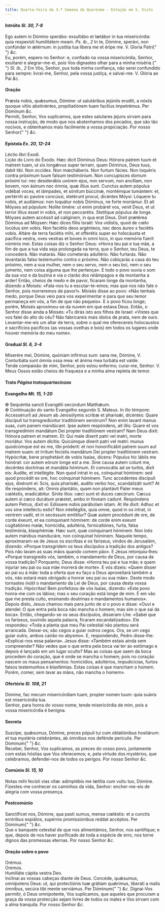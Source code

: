 ```yaml
---
title: Quarta-feira da 3.ª Semana da Quaresma - Estação em S. Xisto
---
```


<h4 class="text-center">
  Intróito <em>Sl. 30, 7-8</em>
</h4>
<div class="grid grid-cols-2 gap-5">
  <span class="text-justify">
    Ego autem in Dómino sperábo: exsultábo et lætábor in tua misericórdia: quia
    respexísti humilitátem meam. <em>Ps. ib., 2</em> In te, Dómine, sperávi, non
    confúndar in ætérnum: in justítia tua líbera me et éripe me. V. Gloria Patri{" "}
    <em>&c.</em>
  </div>
  <span class="text-justify">
    Eu, porém, espero no Senhor: e, confiado na vossa misericórdia, Senhor,
    exultarei e alegrar-me-ei, pois Vos dignastes olhar para a minha miséria.{" "}
    <em>Sl. ib., 2</em> Em Vós, Senhor, pus toda minha confiança, não serei
    confundido para sempre: livrai-me, Senhor, pela vossa justiça, e salvai-me.
    V. Glória ao Pai <em>&c.</em>
  </div>
</div>

<h4 class="text-center">Oração</h4>
<div class="grid grid-cols-2 gap-5">
  <span class="text-justify">
    Præsta nobis, quǽsumus, Dómine: ut salutáribus jejúniis erudíti, a nóxiis
    quoque vítiis abstinéntes, propitiatiónem tuam facílius impetrémus. Per
    Dóminum <em>&c.</em>
  </div>
  <span class="text-justify">
    Permiti, Senhor, Vos suplicamos, que estes salutares jejuns sirvam para
    nossa instrução, de modo que nos abstenhamos dos pecados, que são tão
    nocivos, e obtenhamos mais facilmente a vossa propiciação. Por nosso Senhor{" "}
    <em>&c.</em>
  </div>
</div>

<h4 class="text-center">
  Epístola <em>Ex. 20, 12-24</em>
</h4>
<div class="grid grid-cols-2 gap-5">
  <span class="text-justify">Léctio libri Exodi.</div>
  <span class="text-justify">Lição do Livro do Êxodo.</div>
  <span class="text-justify">
    Hæc dicit Dóminus Deus: Hónora patrem tuum et matrem tuam, ut sis longǽvus
    super terram, quam Dóminus, Deus tuus, dabit tibi. Non occídes. Non
    mœcháberis. Non furtum fácies. Non loquéris contra próximum tuum falsum
    testimónium. Non concupísces domum próximi tui: nec desiderábis uxórem ejus,
    non servum, non ancíllam, non bovem, non ásinum nec ómnia, quæ illíus sunt.
    Cunctus autem pópulus vidébat voces, et lámpades, et sónitum búccinæ,
    montémque tumántem: et, pertérriti ac pavóre concússi, stetérunt procul,
    dicéntes Móysi: Lóquere tu nobis, et audiámus: non loquátur nobis Dóminus,
    ne forte moriámur. Et ait Móyses ad pópulum: Nolite timére: ut enim probáret
    vos, venit Deus, et ut terror illíus esset in vobis, et non peccarétis.
    Stetítque pópulus de longe. Móyses autem accéssit ad calíginem, in qua erat
    Deus. Dixit prætérea Dóminus ad Móysen: Hæc dices fíliis Israël: Vos
    vidístis, quod de cœlo locútus sim vobis. Non faciétis deos argénteos, nec
    deos áureo s faciétis vobis. Altáre de terra faciétis mihi, et offerétis
    super eo holocáusta et pacífica vestra, oves vestras et boves in omni loco,
    in quo memória fúerit nóminis mei.
  </div>
  <span class="text-justify">
    Estas coisas diz o Senhor Deus: «Honra teu pai e tua mãe, a fim de que a tua
    vida seja prolongada na terra, que o Senhor, teu Deus, te concederá. Não
    matarás. Não cometerás adultério. Não furtarás. Não levantarás falso
    testemunho contra o próximo. Não cobiçarás a casa do teu próximo, nem a sua
    mulher, nem o seu servo, nem o seu boi, nem o seu jumento, nem coisa alguma
    que lhe pertença». E todo o povo ouvia o som da sua voz e da buzina e via o
    clarão dos relâmpagos e da montanha a arder! Então, cheios de medo e de
    pavor, ficaram longe da montanha, dizendo a Moisés: «Fala-nos tu e
    escutar-te-emos; mas que nos não fale o Senhor, pois morreremos de pavor!».
    Moisés disse ao povo: «Não tenhais medo, porque Deus veio para vos
    experimentar e para que seu temor permaneça em vós, a fim de que não
    pequeis». E o povo ficou longe; porém, Moisés aproximou-se da nuvem em que
    estava Deus. Então, o Senhor disse ainda a Moisés: «Tu dirás isto aos filhos
    de Israel: «Vistes que vos falei do alto do céu? Não fabricareis mais ídolos
    de prata, nem de ouro. Levantar-me-eis um altar de terra, sobre o qual me
    oferecereis holocaustos e sacrifícios pacíficos (as vossas ovelhas e bois)
    em todos os lugares onde houver memória do meu nome».
  </div>
</div>

<h4 class="text-center">
  Gradual <em>Sl. 6, 3-4</em>
</h4>
<div class="grid grid-cols-2 gap-5">
  <span class="text-justify">
    Miserére mei, Dómine, quóniam infírmus sum: sana me, Dómine, V. Conturbáta
    sunt ómnia ossa mea: et ánima mea turbáta est valde.
  </div>
  <span class="text-justify">
    Tende compaixão de mim, Senhor, pois estou enfermo; curai-me, Senhor. V.
    Meus Ossos estão cheios de fraqueza e a minha alma repleta de temor.
  </div>
</div>

<h4 class="text-center">
  Trato <em>Página tratoquartacinzas</em>
</h4>

<h4 class="text-center">
  Evangelho <em>Mt. 15, 1-20</em>
</h4>
<div class="grid grid-cols-2 gap-5">
  <span class="text-justify">
    <span class="text-danger">&#10016;</span> Sequéntia sancti Evangélii
    secúndum Matthǽum.
  </div>
  <span class="text-justify">
    <span class="text-danger">&#10016;</span> Continuação do santo Evangelho
    segundo S. Mateus.
  </div>
  <span class="text-justify">
    In illo témpore: Accessérurit ad Jesum ab Jerosólymis scribæ et pharisǽi,
    dicéntes: Quare discípuli tui transgrediúntur traditiónem seniórum? Non enim
    lavant manus suas, cum panem mandúcant. Ipse autem respóndens, ait illis:
    Quare et vos transgredímini mandátum Dei propter traditiónem vestram? Nam
    Deus dixit: Hónora patrem et matrem. Et: Qui male díxerit patri vel matri,
    morte moriátur. Vos autem dícitis: Quicúmque díxerit patri vel matri: munus
    quodcúmque est ex me, tibi próderit: et non honorificábit patrem suum aut
    matrem suam: et írritum fecístis mandátum Dei propter traditiónem vestram.
    Hypócritæ, bene prophetávit de vobis Isaías, dicens: Pópulus hic lábiis me
    honórat: cor autem eórum longe est a me. Sine causa autem colunt me,
    docéntes doctrínas et mandáta hóminum. Et convocátis ad se turbis, dixit
    eis: Audíte, et intellégite. Non quod intrat in os, coínquinat hóminem: sed
    quod procédit ex ore, hoc coínquinat hóminem. Tunc accedéntes discípuli
    ejus, dixérunt ei: Scis, quia pharisǽi, audíto verbo hoc, scandalizáti sunt?
    At ille respóndens, ait: Omnis plantátio, quam non plantávit Pater meus
    cœléstis, eradicábitur. Sínite illos: cæci sunt et duces cæcórum. Cæcus
    autem si cæco ducátum præstet, ambo in fóveam cadunt. Respóndens autem
    Petrus, dixit ei: Edíssere nobis parábolam istam. At ille dixit: Adhuc et
    vos sine intelléctu estis? Non intellégitis, quia omne, quod in os intrat,
    in ventrem vadit, et in secéssum emíttitur? Quæ autem procédunt de ore, de
    corde éxeunt, et ea coínquinant hóminem: de corde enim exeunt cogitatiónes
    malæ, homicídia, adultéria, fornicatiónes, furta, falsa testimónia,
    blasphémiæ. Hæc sunt, quæ coínquinant hóminem. Non lotis autem mánibus
    manducáre, non coínquinat hóminem.
  </div>
  <span class="text-justify">
    Naquele tempo, aproximaram-se de Jesus os escribas e os fariseus, vindos de
    Jerusalém, dizendo: «Porque transgridem os teus discípulos a tradição dos
    antigos? Pois não lavam as suas mãos quando comem pão». E Jesus
    retorquiu-lhes: «Porque transgredis vós, também, o mandamento de Deus, por
    causa da vossa tradição? Porquanto, Deus disse: «Honra teu pai e tua mãe; e
    quem injuriar seu pai ou sua mãe morrerá de morte». E vós dizeis: «Quem
    disser ao pai ou à mãe: toda a oferta que eu faço a Deus aproveitará também
    a vós, não estará mais obrigado a honrar seu pai ou sua mãe». Deste modo
    tornastes inútil o mandamento da Lei de Deus, por causa desta vossa
    tradição. Hipócritas! Bem profetizou de vós Isaías, dizendo: «Este povo
    honra-me com os lábios; mas o seu coração está longe de mim. É em vão que me
    presta culto, ensinando doutrinas e mandamentos humanos». Depois disto,
    Jesus chamou mais para junto de si o povo e disse: «Ouvi e atendei: O que
    entra pela boca não mancha o homem; mas sim o que sai da boca». Então,
    chegando-se os seus discípulos, disseram-Lhe: «Sabei que os fariseus,
    ouvindo aquela palavra, ficaram escandalizados». Ele respondeu: «Toda a
    planta que meu Pai celestial não plantou será arrancada. Deixai-os; são
    cegos a guiar outros cegos. Ora, se um cego guiar outro, ambos cairão no
    abysmo». E, respondendo, Pedro disse-lhe: «Explicai-nos essa palavra». Jesus
    disse: «Também estais ainda sem compreender? Não vedes que o que entra pela
    boca vai ter ao estômago e depois é lançado em um lugar oculto? Mas as
    coisas que saem da boca procedem do coração, que é onde se mancha o homem;
    pois no coração nascem os maus pensamentos: homicídios, adultérios,
    impudicícias, furtos falsos testemunhos e blasfémias. Estas coisas é que
    mancham o homem. Porém, comer, sem lavar as mãos, não mancha o homem».
  </div>
</div>

<h4 class="text-center">
  Ofertório <em>Sl. 108, 21</em>
</h4>
<div class="grid grid-cols-2 gap-5">
  <span class="text-justify">
    Dómine, fac mecum misericórdiam tuam, propter nomen tuum: quia suávis est
    misericórdia tua.
  </div>
  <span class="text-justify">
    Senhor, para honra do vosso nome, tende misericórdia de mim, pois a vossa
    misericórdia é benigna.
  </div>
</div>

<h4 class="text-center">Secreta</h4>
<div class="grid grid-cols-2 gap-5">
  <span class="text-justify">
    Suscipe, quǽsumus, Dómine, preces pópuli tui cum oblatiónibus hostiárum: et
    tua mystéria celebrántes, ab ómnibus nos defénde perículis. Per Dóminum{" "}
    <em>&c.</em>
  </div>
  <span class="text-justify">
    Recebei, Senhor, Vos suplicamos, as preces do vosso povo, juntamente com
    estas hóstias que Vos oferecemos; e, pela virtude dos mystérios, que
    celebramos, defendei-nos de todos os perigos. Por nosso Senhor <em>&c.</em>
  </div>
</div>

<h4 class="text-center">
  Comúnio <em>Sl. 15, 10</em>
</h4>
<div class="grid grid-cols-2 gap-5">
  <span class="text-justify">
    Notas mihi fecísti vias vitæ: adimplébis me lætítia cum vultu tuo, Dómine.
  </div>
  <span class="text-justify">
    Fizestes-me conhecer os caminhos da vida, Senhor: encher-me-eis de alegria
    com vossa presença.
  </div>
</div>

<h4 class="text-center">Postcomúnio</h4>
<div class="grid grid-cols-2 gap-5">
  <span class="text-justify">
    Sanctíficet nos, Dómine, qua pasti sumus, mensa cœléstis: et a cunctis
    erróribus expiátos, supérnis promissiónibus reddat accéptos. Per Dóminum{" "}
    <em>&c.</em>
  </div>
  <span class="text-justify">
    Que o banquete celestial de que nos alimentámos, Senhor, nos santifique; e
    que, depois de nos haver purificado de toda a espécie de erro, nos torne
    dignos das promessas eternas. Por nosso Senhor <em>&c.</em>
  </div>
</div>

<h4 class="text-center">Oração sobre o povo</h4>
<div class="grid grid-cols-2 gap-5">
  <div class="col-6 text-danger text-center"> Orémus.</div>
  <div class="col-6 text-danger text-center"> Oremos.</div>
  <span class="text-justify">Humiliáte cápita vestra Deo.</div>
  <span class="text-justify">
    Inclinai as vossas cabeças diante de Deus.
  </div>
  <span class="text-justify">
    Concéde, quǽsumus, omnípotens Deus: ut, qui protectiónis tuæ grátiam
    quǽrimus, liberáti a malis ómnibus, secúra tibi mente serviámus. Per Dóminum{" "}
    <em>&c.</em>
  </div>
  <span class="text-justify">
    Dignai-Vos permitir, ó Deus omnipotente, Vos suplicamos, que aqueles que
    procuram a graça da vossa protecção sejam livres de todos os males e Vos
    sirvam com a alma tranquila. Por nosso Senhor <em>&c.</em>
  </div>
</div>
